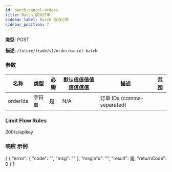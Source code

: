 ```yaml
---
id: batch-cancel-orders
title: Batch 取消订单
sidebar_label: Batch 取消订单
sidebar_position: 7
---
```


**类型:** POST

**描述:** `/future/trade/v1/order/cancel-batch`

### 参数

| 名称 | 类型 | 必需 | 默认值值值值值值值值 | 描述 | 范围 |
| --- | --- | --- | --- | --- | --- |
| orderIds | 字符串 | 是 | N/A | 订单 IDs (comma-separated) |  |

### Limit Flow Rules

200/s/apikey

### 响应 示例


<CodeBlock language="json" title="响应">
  {`{
  "error": {
    "code": "",
    "msg": ""
  },
  "msgInfo": "",
  "result": 是,
  "returnCode": 0
}`}
</CodeBlock>
